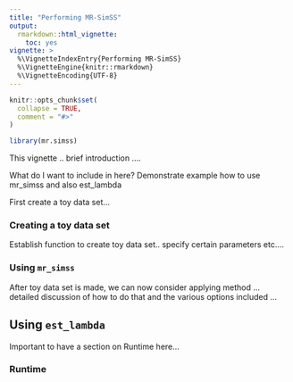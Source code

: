 ```yaml
---
title: "Performing MR-SimSS"
output: 
  rmarkdown::html_vignette:
    toc: yes
vignette: >
  %\VignetteIndexEntry{Performing MR-SimSS}
  %\VignetteEngine{knitr::rmarkdown}
  %\VignetteEncoding{UTF-8}
---
```


```r
knitr::opts_chunk$set(
  collapse = TRUE,
  comment = "#>"
)
```

```r
library(mr.simss)
```


This vignette .. brief introduction .... 



What do I want to include in here? Demonstrate example how to use mr_simss and also est_lambda 

First create a toy data set...

### Creating a toy data set

Establish function to create toy data set.. specify certain parameters etc.... 

### Using `mr_simss`

After toy data set is made, we can now consider applying method ... detailed discussion of how to do that and the various options included ... 


## Using `est_lambda`




Important to have a section on Runtime here... 

### Runtime

